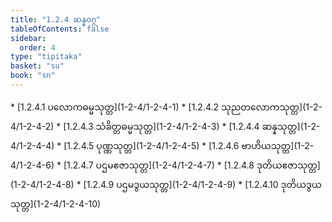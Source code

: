 ```yaml
---
title: "1.2.4 ဆန္နဝဂ္ဂ"
tableOfContents: false
sidebar:
  order: 4
type: "tipitaka"
basket: "su"
book: "sn"
---
```



<DynamicBreadcrumb />



<TableOfContents book="sn" section="1.2.4">
* [1.2.4.1 ပလောကဓမ္မသုတ္တ](1-2-4/1-2-4-1)
* [1.2.4.2 သုညတလောကသုတ္တ](1-2-4/1-2-4-2)
* [1.2.4.3 သံခိတ္တဓမ္မသုတ္တ](1-2-4/1-2-4-3)
* [1.2.4.4 ဆန္နသုတ္တ](1-2-4/1-2-4-4)
* [1.2.4.5 ပုဏ္ဏသုတ္တ](1-2-4/1-2-4-5)
* [1.2.4.6 ဗာဟိယသုတ္တ](1-2-4/1-2-4-6)
* [1.2.4.7 ပဌမဧဇာသုတ္တ](1-2-4/1-2-4-7)
* [1.2.4.8 ဒုတိယဧဇာသုတ္တ](1-2-4/1-2-4-8)
* [1.2.4.9 ပဌမဒွယသုတ္တ](1-2-4/1-2-4-9)
* [1.2.4.10 ဒုတိယဒွယသုတ္တ](1-2-4/1-2-4-10)
</TableOfContents>